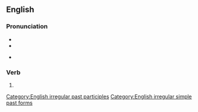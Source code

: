 ==English==

===Pronunciation===
* {{IPA|/ˈswɛpt/|lang=en}}
* {{audio|en-us-swept.ogg|Audio (US)|lang=en}}

* {{rhymes|ɛpt|lang=en}}

===Verb===
{{head|en|verb form}}

# {{en-past of|sweep}}

[[Category:English irregular past participles]]
[[Category:English irregular simple past forms]]